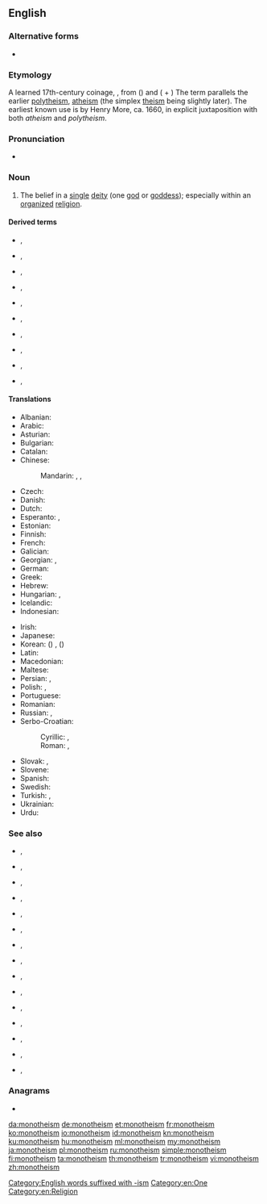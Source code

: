{{wikipedia}}
{{wikiquote}}
==English==

===Alternative forms===
* {{l|en|mono-theism}}

===Etymology===
A learned 17th-century coinage, {{prefix|mono|theism|lang=en}}, from ({{m|grc|μονός||one}}) and ({{m|grc|θεός||god, [[deity]]}} + {{m|grc|-ισμός}}) The term parallels the earlier [[polytheism]], [[atheism]] (the simplex [[theism]] being slightly later).
The earliest known use is by Henry More, ca. 1660, in explicit juxtaposition with both ''atheism'' and ''polytheism''.

===Pronunciation===
* {{audio|en-us-monotheism.ogg|Audio (US)|lang=en}}

===Noun===
{{en-noun|~}}

# The belief in a [[single]] [[deity]] (one [[god]] or [[goddess]]); especially within an [[organize]]d [[religion]].

====Derived terms====
{{rel-top3|Terms derived from ''monotheism''}}
* {{l|en|alethomonotheism}}, {{l|en|Alethomonotheism}}
* {{l|en|aletho-monotheism}}, {{l|en|Aletho-monotheism}}
* {{l|en|postmonotheism}}, {{l|en|Postmonotheism}}
* {{l|en|post-monotheism}}, {{l|en|Post-monotheism}}
* {{l|en|premonotheism}}, {{l|en|Premonotheism}}
{{rel-mid}}
* {{l|en|pre-monotheism}}, {{l|en|Pre-monotheism}}
* {{l|en|protomonotheism}}, {{l|en|Protomonotheism}}
* {{l|en|proto-monotheism}}, {{l|en|Proto-monotheism}}
* {{l|en|pseudomonotheism}}, {{l|en|Pseudomonotheism}}
* {{l|en|pseudo-monotheism}}, {{l|en|Pseudo-monotheism}}
{{rel-bottom}}

====Translations====
{{trans-top|belief in one God}}
* Albanian: {{t|sq|monoteizmi}}
* Arabic: {{t|ar|تَوْحِيدِيَّة|f}}
* Asturian: {{t|ast|monoteísmu|m}}
* Bulgarian: {{t|bg|монотеи́зъм|m}}
* Catalan: {{t|ca|monoteisme|m}}
* Chinese:
*: Mandarin: {{t+|cmn|一神教|tr=yīshénjiào}}, {{t+|cmn|一神論}}, {{t+|cmn|一神论|tr=yīshénlùn}}
* Czech: {{t|cs|monoteismus|m}}
* Danish: {{t+|da|monoteisme}}
* Dutch: {{t|nl|monotheïsme|n}}
* Esperanto: {{t|eo|monoteismo}}, {{t|eo|unudiismo}}
* Estonian: {{t|et|monoteism}}
* Finnish: {{t+|fi|monoteismi}}
* French: {{t+|fr|monothéisme|m}}
* Galician: {{t+|gl|monoteísmo|m}}
* Georgian: {{t|ka|მონოთეიზმი}}, {{t|ka|ერთღმერთიანობა}}
* German: {{t+|de|Monotheismus|m}}
* Greek: {{t+|el|μονοθεϊσμός|m}}
* Hebrew: {{t|he|מוֹנוֹתֵאִיזְם|m|tr=monote'izm}}
* Hungarian: {{t+|hu|egyistenhit}}, {{t+|hu|monoteizmus}}
* Icelandic: {{t|is|eingyðistrú}}
* Indonesian: {{t+|id|monoteisme}}
{{trans-mid}}
* Irish: {{t|ga|aondiachas|m}}
* Japanese: {{t+|ja|一神教|tr=いっしんきょう, isshinkyō}}
* Korean: {{t+|ko|일신교}} ({{t+|ko|一神教}}) {{qualifier|in a specific faith}}, {{t|ko|일신론|tr=ilsinnon}} ({{t|ko|一神論}}) {{qualifier|general}}
* Latin: {{t|la|monotheïsmus|m}}
* Macedonian: {{t|mk|монотеизам|m}}
* Maltese: {{t|mt|monoteiżmu|m}}
* Persian: {{t|fa|یکتاپرستی|tr=yektāparasti}}, {{t+|fa|توحید|tr=touhid}}
* Polish: {{t+|pl|monoteizm|m-in}}, {{t+|pl|jedynobóstwo|n}}
* Portuguese: {{t+|pt|monoteísmo|m}}
* Romanian: {{t+|ro|monoteism}}
* Russian: {{t+|ru|монотеи́зм|m|tr=monotɛízm}}, {{t+|ru|единобо́жие|n|sc=Cyrl}}
* Serbo-Croatian:
*: Cyrillic: {{t|sh|монотеизам|m}}, {{t|sh|једнобоштво|n}}
*: Roman: {{t+|sh|monoteizam|m}}, {{t+|sh|jednoboštvo|n}}
* Slovak: {{t|sk|monoteizmus|m}}, {{t|sk|jednobožstvo|n}}
* Slovene: {{t+|sl|monoteizem|m}}
* Spanish: {{t+|es|monoteísmo|m}}
* Swedish: {{t+|sv|monoteism}}
* Turkish: {{t+|tr|tektanrıcılık}}, {{t+|tr|monoteizm}}
* Ukrainian: {{t|uk|монотеї́зм|m}}
* Urdu: {{t|ur|توحید|tr=tauhīd|f}}
{{trans-bottom}}

===See also===
* {{l|en|binitarianism}}, {{l|en|Binitarianism}}
* {{l|en|bitheism}}, {{l|en|Bitheism}}
* {{l|en|deism}}, {{l|en|Deism}}
* {{l|en|ditheism}}, {{l|en|Ditheism}}
* {{l|en|duotheism}}, {{l|en|Duotheism}}
* {{l|en|henotheism}}, {{l|en|Henotheism}}
* {{l|en|polytheism}}, {{l|en|Polytheism}}
* {{l|en|quadrinitarianism}}, {{l|en|Quadrinitarianism}}
* {{l|en|septarianism}}, {{l|en|Septarianism}}
* {{l|en|septenarianism}}, {{l|en|Septenarianism}}
* {{l|en|theism}}, {{l|en|Theism}}
* {{l|en|trinitarianism}}, {{l|en|Trinitarianism}}
* {{l|en|tritheism}}, {{l|en|Tritheism}}
* {{l|en|triunitarianism}}, {{l|en|Triunitarianism}}
* {{l|en|unitarianism}}, {{l|en|Unitarianism}}

===Anagrams===
* {{l|en|theomonism}}

[[Category:English words suffixed with -ism]]
[[Category:en:One]]
[[Category:en:Religion]]

[[da:monotheism]]
[[de:monotheism]]
[[et:monotheism]]
[[fr:monotheism]]
[[ko:monotheism]]
[[io:monotheism]]
[[id:monotheism]]
[[kn:monotheism]]
[[ku:monotheism]]
[[hu:monotheism]]
[[ml:monotheism]]
[[my:monotheism]]
[[ja:monotheism]]
[[pl:monotheism]]
[[ru:monotheism]]
[[simple:monotheism]]
[[fi:monotheism]]
[[ta:monotheism]]
[[th:monotheism]]
[[tr:monotheism]]
[[vi:monotheism]]
[[zh:monotheism]]